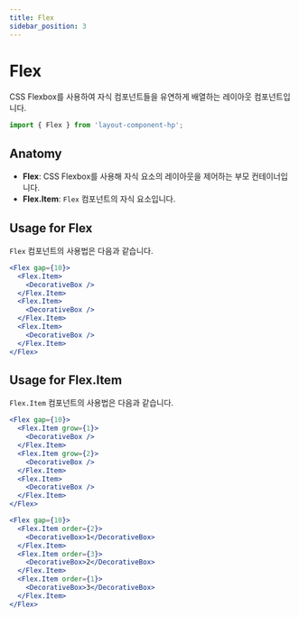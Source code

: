 ```yaml
---
title: Flex
sidebar_position: 3
---
```


# Flex

CSS Flexbox를 사용하여 자식 컴포넌트들을 유연하게 배열하는 레이아웃 컴포넌트입니다.

```jsx static
import { Flex } from 'layout-component-hp';
```

## Anatomy

- **Flex**: CSS Flexbox를 사용해 자식 요소의 레이아웃을 제어하는 부모 컨테이너입니다.
- **Flex.Item**: `Flex` 컴포넌트의 자식 요소입니다.

## Usage for Flex

`Flex` 컴포넌트의 사용법은 다음과 같습니다.

```jsx live
<Flex gap={10}>
  <Flex.Item>
    <DecorativeBox />
  </Flex.Item>
  <Flex.Item>
    <DecorativeBox />
  </Flex.Item>
  <Flex.Item>
    <DecorativeBox />
  </Flex.Item>
</Flex>
```

## Usage for Flex.Item

`Flex.Item` 컴포넌트의 사용법은 다음과 같습니다.

```jsx live
<Flex gap={10}>
  <Flex.Item grow={1}>
    <DecorativeBox />
  </Flex.Item>
  <Flex.Item grow={2}>
    <DecorativeBox />
  </Flex.Item>
  <Flex.Item>
    <DecorativeBox />
  </Flex.Item>
</Flex>
```

```jsx live
<Flex gap={10}>
  <Flex.Item order={2}>
    <DecorativeBox>1</DecorativeBox>
  </Flex.Item>
  <Flex.Item order={3}>
    <DecorativeBox>2</DecorativeBox>
  </Flex.Item>
  <Flex.Item order={1}>
    <DecorativeBox>3</DecorativeBox>
  </Flex.Item>
</Flex>
```
